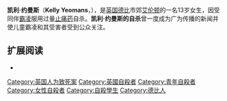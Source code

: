 {{Infobox person
|name        = 凯利·约曼斯
|image       =
|caption     = 
|birth_name  = 凯利·约曼斯
|birth_date  = 1984 
|birth_place = [[英国|英国]][[英格兰|英格兰]]
|death_date  = 1997年9月28日（13岁）
|death_cause = 服用过量药物[[自杀|自杀]]
|occupation  = [[学生|学生]]
|religion    = 
|parents     = 
|nationality = [[英国|英国]]
|ethnicity   = [[不列颠人|不列颠人]]
}}
'''凯利·约曼斯'''（'''Kelly Yeomans'''，{{bd|1984年||1997年|9月28日}}），是[[英国|英国]][[德比|德比]]市郊[[艾伦顿|艾伦顿]]的一名13岁女生，因受同伴[[霸凌|霸凌]]服用过量[[止痛药|止痛药]]自杀。'''凯利·约曼斯的自杀'''曾一度成为广为传播的新闻并使儿童霸凌和其受害者受到公众关注。

==扩展阅读==
*{{cite web |url=http://news.bbc.co.uk/2/hi/uk_news/education/59711.stm |title=What makes one child a bully and another a victim? |date=3 March 1998 |work=[[BBC|BBC]] |accessdate=16 June 2013 |archive-date=2016-03-06 |archive-url=https://web.archive.org/web/20160306193409/http://news.bbc.co.uk/2/hi/uk_news/education/59711.stm |dead-url=no }}


{{DEFAULTSORT:Yeomans, Kelly}}
[[Category:英国人为致死案|Category:英国人为致死案]]
[[Category:英國自殺者|Category:英國自殺者]]
[[Category:青年自殺者|Category:青年自殺者]]
[[Category:女性自殺者|Category:女性自殺者]]
[[Category:自殺學生|Category:自殺學生]]
[[Category:德比人|Category:德比人]]